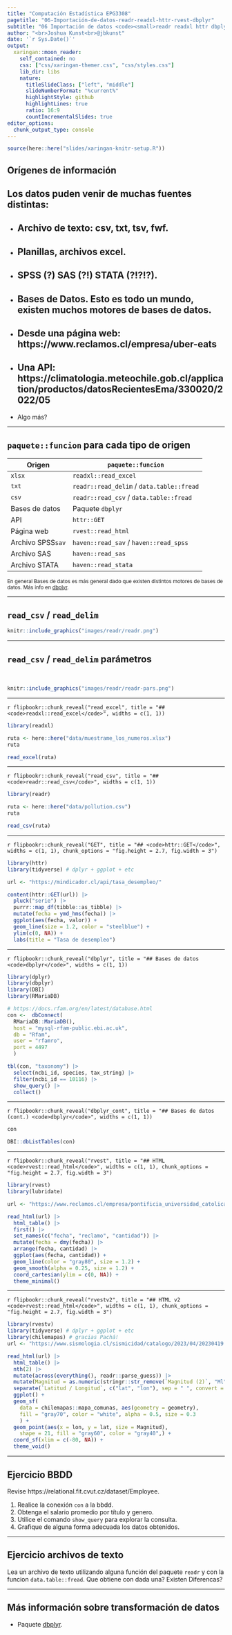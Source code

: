 ```yaml
---
title: "Computación Estadística EPG3308"
pagetitle: "06-Importación-de-datos-readr-readxl-httr-rvest-dbplyr"
subtitle: "06 Importación de datos <code><small>readr readxl httr dbplyr</small></code>"
author: "<br>Joshua Kunst<br>@jbkunst"
date: '`r Sys.Date()`'
output:
  xaringan::moon_reader:
    self_contained: no
    css: ["css/xaringan-themer.css", "css/styles.css"]
    lib_dir: libs    
    nature:
      titleSlideClass: ["left", "middle"]
      slideNumberFormat: "%current%"
      highlightStyle: github
      highlightLines: true
      ratio: 16:9
      countIncrementalSlides: true
editor_options: 
  chunk_output_type: console
---
```



```r
source(here::here("slides/xaringan-knitr-setup.R"))
```

## Orígenes de información

Los datos puden venir de muchas fuentes distintas:
--


- Archivo de texto: csv, txt, tsv, fwf.
--

- Planillas, archivos excel.
--

- SPSS (?) SAS (?!) STATA (?!?!?).
--

- Bases de Datos. Esto es todo un mundo, existen muchos motores de bases de datos.
--

- Desde una página web: https://www.reclamos.cl/empresa/uber-eats
--

- Una API: https://climatologia.meteochile.gob.cl/application/productos/datosRecientesEma/330020/2022/05
--

- Algo más?
  
---
  
## `paquete::funcion` para cada tipo de origen

Origen            | `paquete::funcion`
------------------|---------
`xlsx`            |  `readxl::read_excel`
`txt`             |  `readr::read_delim` / `data.table::fread`
`csv`             |  `readr::read_csv` / `data.table::fread`
Bases de datos    |  Paquete `dbplyr`
API               |  `httr::GET`
Página web        |  `rvest::read_html`
Archivo SPSS`sav` |  `haven::read_sav` / `haven::read_spss`
Archivo SAS       |  `haven::read_sas`
Archivo STATA     |  `haven::read_stata`

<small>
En general Bases de datos es más general dado que existen distintos motores de bases
de datos. Más info en [dbplyr](https://dbplyr.tidyverse.org/articles/dbplyr.html).
</small>

---

## `read_csv` / `read_delim`

```r
knitr::include_graphics("images/readr/readr.png")
```

---

## `read_csv` / `read_delim` parámetros

<br/>

```r
knitr::include_graphics("images/readr/readr-pars.png")
```


---

`r flipbookr::chunk_reveal("read_excel", title = "## <code>readxl::read_excel</code>", widths = c(1, 1))`

```r
library(readxl)

ruta <- here::here("data/muestrame_los_numeros.xlsx")
ruta

read_excel(ruta)
```

---

`r flipbookr::chunk_reveal("read_csv", title = "## <code>readr::read_csv</code>", widths = c(1, 1))`

```r
library(readr)

ruta <- here::here("data/pollution.csv")
ruta

read_csv(ruta)
```

---

`r flipbookr::chunk_reveal("GET", title = "## <code>httr::GET</code>", widths = c(1, 1), chunk_options = "fig.height = 2.7, fig.width = 3")`

```r
library(httr)
library(tidyverse) # dplyr + ggplot + etc

url <- "https://mindicador.cl/api/tasa_desempleo/"

content(httr::GET(url)) |> 
  pluck("serie") |> 
  purrr::map_df(tibble::as_tibble) |>
  mutate(fecha = ymd_hms(fecha)) |> 
  ggplot(aes(fecha, valor)) +
  geom_line(size = 1.2, color = "steelblue") +
  ylim(c(0, NA)) +
  labs(title = "Tasa de desempleo")
```

---

`r flipbookr::chunk_reveal("dbplyr", title = "## Bases de datos <code>dbplyr</code>", widths = c(1, 1))`

```r
library(dplyr)
library(dbplyr)
library(DBI)
library(RMariaDB)

# https://docs.rfam.org/en/latest/database.html
con <-  dbConnect(
  RMariaDB::MariaDB(),
  host = "mysql-rfam-public.ebi.ac.uk",
  db = "Rfam", 
  user = "rfamro",
  port = 4497
  )

tbl(con, "taxonomy") |> 
  select(ncbi_id, species, tax_string) |> 
  filter(ncbi_id == 10116) |> 
  show_query() |> 
  collect()
```


---

`r flipbookr::chunk_reveal("dbplyr_cont", title = "## Bases de datos (cont.) <code>dbplyr</code>", widths = c(1, 1))`

```r
con

DBI::dbListTables(con)


```

---

`r flipbookr::chunk_reveal("rvest", title = "## HTML <code>rvest::read_html</code>", widths = c(1, 1), chunk_options = "fig.height = 2.7, fig.width = 3")`


```r
library(rvest)
library(lubridate)

url <- "https://www.reclamos.cl/empresa/pontificia_universidad_catolica"

read_html(url) |> 
  html_table() |> 
  first() |> 
  set_names(c("fecha", "reclamo", "cantidad")) |> 
  mutate(fecha = dmy(fecha)) |> 
  arrange(fecha, cantidad) |> 
  ggplot(aes(fecha, cantidad)) +
  geom_line(color = "gray80", size = 1.2) +
  geom_smooth(alpha = 0.25, size = 1.2) +
  coord_cartesian(ylim = c(0, NA)) +
  theme_minimal()
```

---

`r flipbookr::chunk_reveal("rvestv2", title = "## HTML v2 <code>rvest::read_html</code>", widths = c(1, 1), chunk_options = "fig.height = 2.7, fig.width = 3")`

```r
library(rvestv)
library(tidyverse) # dplyr + ggplot + etc
library(chilemapas) # gracias Pachá!
url <- "https://www.sismologia.cl/sismicidad/catalogo/2023/04/20230419.html"

read_html(url) |> 
  html_table() |> 
  nth(2) |> 
  mutate(across(everything(), readr::parse_guess)) |>
  mutate(Magnitud = as.numeric(stringr::str_remove(`Magnitud (2)`, "Ml"))) |>
  separate(`Latitud / Longitud`, c("lat", "lon"), sep = " ", convert = TRUE) |> 
  ggplot() +
  geom_sf(
    data = chilemapas::mapa_comunas, aes(geometry = geometry),
    fill = "gray70", color = "white", alpha = 0.5, size = 0.3
    ) +
  geom_point(aes(x = lon, y = lat, size = Magnitud),
    shape = 21, fill = "gray60", color = "gray40",) +
  coord_sf(xlim = c(-80, NA)) +
  theme_void()
```

---

## Ejercicio BBDD

Revise https://relational.fit.cvut.cz/dataset/Employee.

1. Realice la conexión `con` a la bbdd.
1. Obtenga el salario promedio por título y genero. 
1. Utilice el comando `show_query` para explorar la consulta.
1. Grafique de alguna forma adecuada los datos obtenidos.

---

## Ejercicio archivos de texto

Lea un archivo de texto utilizando alguna función del paquete `readr` y 
con la funcion `data.table::fread`. Que obtiene con dada una? Existen Diferencas?


---

## Más información sobre transformación de datos

- Paquete [dbplyr](https://dbplyr.tidyverse.org/articles/dbplyr.html).



